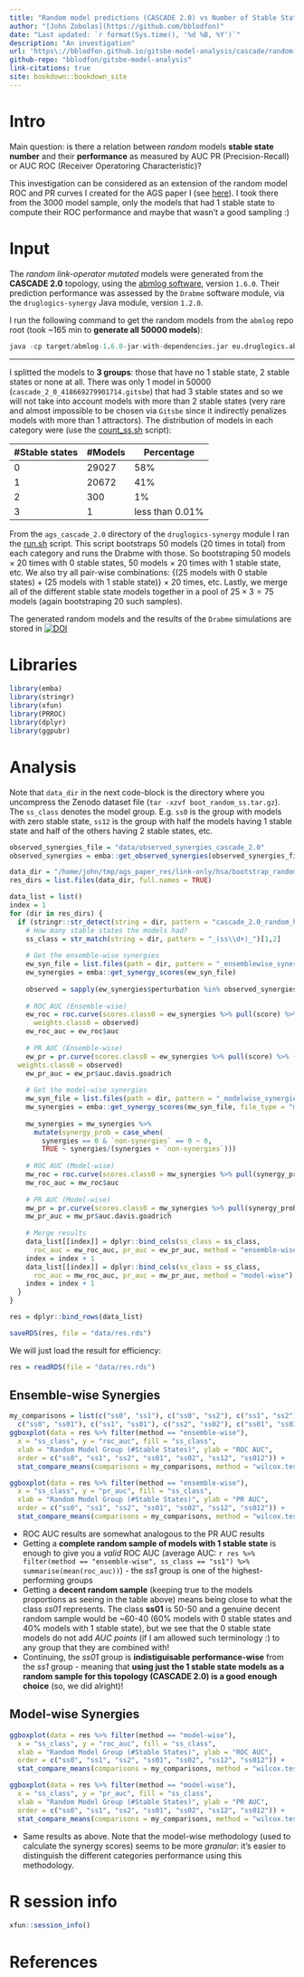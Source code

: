 ```yaml
---
title: "Random model predictions (CASCADE 2.0) vs Number of Stable States"
author: "[John Zobolas](https://github.com/bblodfon)"
date: "Last updated: `r format(Sys.time(), '%d %B, %Y')`"
description: "An investigation"
url: 'https\://bblodfon.github.io/gitsbe-model-analysis/cascade/random-model-ss/index.html'
github-repo: "bblodfon/gitsbe-model-analysis"
link-citations: true
site: bookdown::bookdown_site
---
```


# Intro {-}

:::{.green-box}
Main question: is there a relation between *random* models **stable state number** and their **performance** as measured by AUC PR (Precision-Recall) or AUC ROC (Receiver Operatoring Characteristic)?
:::

This investigation can be considered as an extension of the random model ROC and PR curves I created for the AGS paper I (see [here](https://bblodfon.github.io/ags-paper-1/index.html)).
I took there from the $3000$ model sample, only the models that had 1 stable state to compute their ROC performance and maybe that wasn't a good sampling :)

# Input {-}

The *random link-operator mutated* models were generated from the **CASCADE 2.0** topology, using the [abmlog software](https://github.com/druglogics/abmlog), version `1.6.0`.
Their prediction performance was assessed by the `Drabme` software module, via the `druglogics-synergy` Java module, version `1.2.0`.

I run the following command to get the random models from the `abmlog` repo root (took ~165 min to **generate all $50000$ models**):
```r
java -cp target/abmlog-1.6.0-jar-with-dependencies.jar eu.druglogics.abmlog.RandomBooleanModelGenerator --file=test/cascade_2_0.sif --num=50000
```

---

I splitted the models to **3 groups**: those that have no 1 stable state, 2 stable states or none at all.
There was only 1 model in $50000$ (`cascade_2_0_418669279901714.gitsbe`) that had 3 stable states and so we will not take into account models with more than 2 stable states (very rare and almost impossible to be chosen via `Gitsbe` since it indirectly penalizes models with more than 1 attractors).
The distribution of models in each category were (use the [count_ss.sh](https://raw.githubusercontent.com/bblodfon/gitsbe-model-analysis/master/cascade/random-model-ss/data/count_ss.sh) script):

| #Stable states | #Models | Percentage |
|---|---|---|
| 0 | 29027 | 58% |
| 1 | 20672 | 41% |
| 2 | 300   | 1%  |
| 3 | 1     | less than 0.01%  |

From the `ags_cascade_2.0` directory of the `druglogics-synergy` module I ran the [run.sh](https://raw.githubusercontent.com/bblodfon/gitsbe-model-analysis/master/cascade/random-model-ss/data/run.sh) script.
This script bootstraps $50$ models ($20$ times in total) from each category and runs the Drabme with those.
So bootstraping $50$ models $\times \text{ }20$ times with 0 stable states, $50$ models $\times \text{ }20$ times with 1 stable state, etc.
We also try all pair-wise combinations: {($25$ models with 0 stable states) + ($25$ models with 1 stable state)} $\times\text{ }20$ times, etc.
Lastly, we merge all of the different stable state models together in a pool of $25\times3=75$ models (again bootstraping $20$ such samples).

:::{.orange-box}
The generated random models and the results of the `Drabme` simulations are stored in 
[![DOI](https://zenodo.org/badge/DOI/10.5281/zenodo.3932382.svg)](https://doi.org/10.5281/zenodo.3932382)
:::

# Libraries {-}

```r
library(emba)
library(stringr)
library(xfun)
library(PRROC)
library(dplyr)
library(ggpubr)
```

# Analysis {-}

Note that `data_dir` in the next code-block is the directory where you uncompress the Zenodo dataset file (`tar -xzvf boot_random_ss.tar.gz`).
The `ss_class` denotes the model group.
E.g. `ss0` is the group with models with zero stable state, `ss12` is the group with half the models having 1 stable state and half of the others having 2 stable states, etc.

```r
observed_synergies_file = "data/observed_synergies_cascade_2.0"
observed_synergies = emba::get_observed_synergies(observed_synergies_file)

data_dir = "/home/john/tmp/ags_paper_res/link-only/hsa/bootstrap_random_ss"
res_dirs = list.files(data_dir, full.names = TRUE)

data_list = list()
index = 1
for (dir in res_dirs) {
  if (stringr::str_detect(string = dir, pattern = "cascade_2.0_random_hsa_ss")) {
    # How many stable states the models had?
    ss_class = str_match(string = dir, pattern = "_(ss\\d+)_")[1,2]
    
    # Get the ensemble-wise synergies
    ew_syn_file = list.files(path = dir, pattern = "_ensemblewise_synergies.tab", full.names = TRUE)
    ew_synergies = emba::get_synergy_scores(ew_syn_file)
    
    observed = sapply(ew_synergies$perturbation %in% observed_synergies, as.integer)
    
    # ROC AUC (Ensemble-wise)
    ew_roc = roc.curve(scores.class0 = ew_synergies %>% pull(score) %>% (function(x) {-x}), 
      weights.class0 = observed)
    ew_roc_auc = ew_roc$auc
    
    # PR AUC (Ensemble-wise)
    ew_pr = pr.curve(scores.class0 = ew_synergies %>% pull(score) %>% (function(x) {-x}), 
  weights.class0 = observed)
    ew_pr_auc = ew_pr$auc.davis.goadrich
    
    # Get the model-wise synergies
    mw_syn_file = list.files(path = dir, pattern = "_modelwise_synergies.tab", full.names = TRUE)
    mw_synergies = emba::get_synergy_scores(mw_syn_file, file_type = "modelwise")
    
    mw_synergies = mw_synergies %>% 
      mutate(synergy_prob = case_when(
        synergies == 0 & `non-synergies` == 0 ~ 0, 
        TRUE ~ synergies/(synergies + `non-synergies`)))
    
    # ROC AUC (Model-wise)
    mw_roc = roc.curve(scores.class0 = mw_synergies %>% pull(synergy_prob), weights.class0 = observed)
    mw_roc_auc = mw_roc$auc
    
    # PR AUC (Model-wise)
    mw_pr = pr.curve(scores.class0 = mw_synergies %>% pull(synergy_prob), weights.class0 = observed)
    mw_pr_auc = mw_pr$auc.davis.goadrich
    
    # Merge results
    data_list[[index]] = dplyr::bind_cols(ss_class = ss_class, 
      roc_auc = ew_roc_auc, pr_auc = ew_pr_auc, method = "ensemble-wise")
    index = index + 1
    data_list[[index]] = dplyr::bind_cols(ss_class = ss_class, 
      roc_auc = mw_roc_auc, pr_auc = mw_pr_auc, method = "model-wise")
    index = index + 1
  }
}

res = dplyr::bind_rows(data_list)

saveRDS(res, file = "data/res.rds")
```

We will just load the result for efficiency:
```r
res = readRDS(file = "data/res.rds")
```

## Ensemble-wise Synergies {-}

```r
my_comparisons = list(c("ss0", "ss1"), c("ss0", "ss2"), c("ss1", "ss2"), 
  c("ss0", "ss01"), c("ss1", "ss01"), c("ss2", "ss02"), c("ss01", "ss012"),  c("ss12", "ss012"))
ggboxplot(data = res %>% filter(method == "ensemble-wise"), 
  x = "ss_class", y = "roc_auc", fill = "ss_class",
  xlab = "Random Model Group (#Stable States)", ylab = "ROC AUC",
  order = c("ss0", "ss1", "ss2", "ss01", "ss02", "ss12", "ss012")) + 
  stat_compare_means(comparisons = my_comparisons, method = "wilcox.test", label = "p.signif")

ggboxplot(data = res %>% filter(method == "ensemble-wise"),
  x = "ss_class", y = "pr_auc", fill = "ss_class", 
  xlab = "Random Model Group (#Stable States)", ylab = "PR AUC",
  order = c("ss0", "ss1", "ss2", "ss01", "ss02", "ss12", "ss012")) +
  stat_compare_means(comparisons = my_comparisons, method = "wilcox.test", label = "p.signif")
```

- ROC AUC results are somewhat analogous to the PR AUC results
- Getting a **complete random sample of models with 1 stable state** is enough to give you a *valid* ROC AUC (average AUC: `r res %>% filter(method == "ensemble-wise", ss_class == "ss1") %>% summarise(mean(roc_auc))`) - the *ss1* group is one of the highest-performing groups
- Getting a **decent random sample** (keeping true to the models proportions as seeing in the table above) means being close to what the class *ss01* represents.
The class **ss01** is 50-50 and a genuine decent random sample would be ~60-40 (60% models with 0 stable states and 40% models with 1 stable state), but we see that the 0 stable state models do not add *AUC points* (if I am allowed such terminology :) to any group that they are combined with!
- Continuing, the *ss01* group is **indistiguisable performance-wise** from the *ss1* group - meaning that **using just the $1$ stable state models as a random sample for this topology (CASCADE 2.0) is a good enough choice** (so, we did alright)!

## Model-wise Synergies {-}

```r
ggboxplot(data = res %>% filter(method == "model-wise"),
  x = "ss_class", y = "roc_auc", fill = "ss_class",
  xlab = "Random Model Group (#Stable States)", ylab = "ROC AUC",
  order = c("ss0", "ss1", "ss2", "ss01", "ss02", "ss12", "ss012")) +
  stat_compare_means(comparisons = my_comparisons, method = "wilcox.test", label = "p.signif")

ggboxplot(data = res %>% filter(method == "model-wise"),
  x = "ss_class", y = "pr_auc", fill = "ss_class",
  xlab = "Random Model Group (#Stable States)", ylab = "PR AUC",
  order = c("ss0", "ss1", "ss2", "ss01", "ss02", "ss12", "ss012")) + 
  stat_compare_means(comparisons = my_comparisons, method = "wilcox.test", label = "p.signif")
```

- Same results as above.
Note that the model-wise methodology (used to calculate the synergy scores) seems to be more *granular*: it's easier to distinguish the different categories performance using this methodology.

# R session info {-}

```r
xfun::session_info()
```

# References {-}
